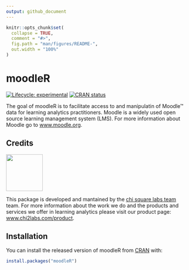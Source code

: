 ```yaml
---
output: github_document
---
```


<!-- README.md is generated from README.Rmd. Please edit that file -->

```r
knitr::opts_chunk$set(
  collapse = TRUE,
  comment = "#>",
  fig.path = "man/figures/README-",
  out.width = "100%"
)
```

# moodleR

<!-- badges: start -->
[![Lifecycle: experimental](https://img.shields.io/badge/lifecycle-experimental-orange.svg)](https://www.tidyverse.org/lifecycle/#experimental)
[![CRAN status](https://www.r-pkg.org/badges/version/moodleR)](https://CRAN.R-project.org/package=moodleR)
<!-- badges: end -->

The goal of moodleR is to facilitate access to and manipulatin of Moodle&trade; data for learning analytics practitioners. Moodle is a widely used open source learning management system (LMS). For more information about Moodle go to [www.moodle.org](http://www.moodle.org). 

## Credits

<img src="man/figures/chi2labs.png" width=100 /><br>

This package is developed and mantained by the [chi square labs team](https://www.chi2labs.com/about) team.
For more information about the work we do and the products and services we offer in learning analytics please visit our product page: [www.chi2labs.com/product](http://www.chi2labs.com/product).

## Installation

You can install the released version of moodleR from [CRAN](https://CRAN.R-project.org) with:

``` r
install.packages("moodleR")
```

